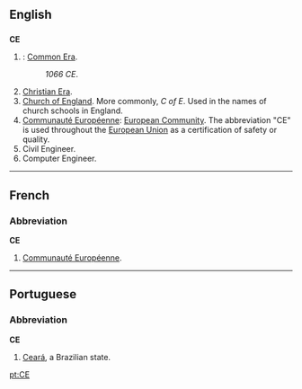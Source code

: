 ==English==
==={{initialism}}===
'''CE'''

#{{time}}: [[Common Era]].
#:''1066 CE''. 
#[[Christian Era]].
#[[Church of England]]. More commonly, ''C of E''. Used in the names of church schools in England.
#[[Communauté Européenne]]: [[European Community]]. The abbreviation "CE" is used throughout the [[European Union]] as a certification of safety or quality.
#Civil Engineer.
#Computer Engineer.


----
==French==
===Abbreviation===
'''CE'''
#[[Communauté Européenne]].


----
==Portuguese==
===Abbreviation===
'''CE'''
# [[Ceará]], a Brazilian state.

[[pt:CE]]